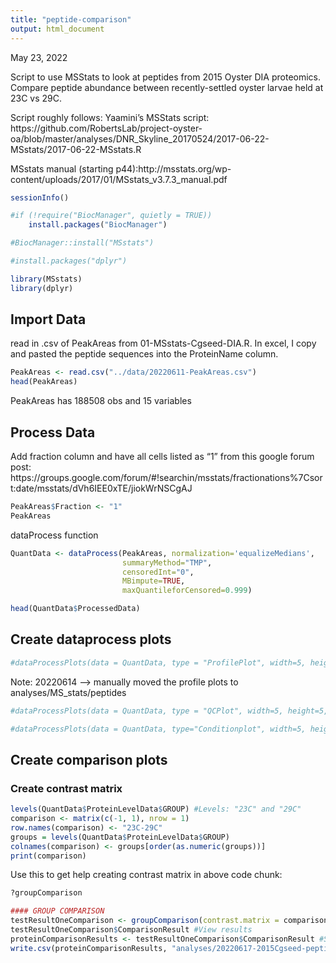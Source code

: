 ```yaml
---
title: "peptide-comparison"
output: html_document
---
```

May 23, 2022

Script to use MSStats to look at peptides from 2015 Oyster DIA proteomics. Compare peptide abundance between recently-settled oyster larvae held at 23C vs 29C. 

Script roughly follows:
Yaamini's MSStats script: https://github.com/RobertsLab/project-oyster-oa/blob/master/analyses/DNR_Skyline_20170524/2017-06-22-MSstats/2017-06-22-MSstats.R

MSstats manual (starting p44):http://msstats.org/wp-content/uploads/2017/01/MSstats_v3.7.3_manual.pdf
```r
sessionInfo()
```

```r
#if (!require("BiocManager", quietly = TRUE))
    install.packages("BiocManager")

#BiocManager::install("MSstats")
```

```r
#install.packages("dplyr")
```

```r
library(MSstats)
library(dplyr)
```


## Import Data

read in .csv of PeakAreas from 01-MSstats-Cgseed-DIA.R. In excel, I copy and pasted the peptide sequences into the ProteinName column. 
```r
PeakAreas <- read.csv("../data/20220611-PeakAreas.csv")
head(PeakAreas)
```

PeakAreas has 188508 obs and 15 variables



## Process Data
Add fraction column and have all cells listed as "1" from this google forum post: https://groups.google.com/forum/#!searchin/msstats/fractionations%7Csort:date/msstats/dVh6IEE0xTE/jiokWrNSCgAJ
```r
PeakAreas$Fraction <- "1"
PeakAreas
```

dataProcess function
```r
QuantData <- dataProcess(PeakAreas, normalization='equalizeMedians',
                         summaryMethod="TMP",
                         censoredInt="0",
                         MBimpute=TRUE,
                         maxQuantileforCensored=0.999)
```

```r
head(QuantData$ProcessedData)
```
## Create dataprocess plots

```r
#dataProcessPlots(data = QuantData, type = "ProfilePlot", width=5, height=5, address = "../analyses/")
```

Note: 20220614 --> manually moved the profile plots to analyses/MS_stats/peptides 

```r
#dataProcessPlots(data = QuantData, type = "QCPlot", width=5, height=5, address = "../analyses/MS_stats/peptides")
```

```r
#dataProcessPlots(data = QuantData, type="Conditionplot", width=5, height=5, address = "../analyses/MS_stats/peptides/peptides")
```

## Create comparison plots

### Create contrast matrix
```r
levels(QuantData$ProteinLevelData$GROUP) #Levels: "23C" and "29C"
comparison <- matrix(c(-1, 1), nrow = 1)
row.names(comparison) <- "23C-29C"
groups = levels(QuantData$ProteinLevelData$GROUP)
colnames(comparison) <- groups[order(as.numeric(groups))]
print(comparison)
```
Use this to get help creating contrast matrix in above code chunk:
```r
?groupComparison
```


```r
#### GROUP COMPARISON
testResultOneComparison <- groupComparison(contrast.matrix = comparison, data = QuantData) 
testResultOneComparison$ComparisonResult #View results
proteinComparisonResults <- testResultOneComparison$ComparisonResult #Save as new dataframe
write.csv(proteinComparisonResults, "analyses/20220617-2015Cgseed-peptidecomp.csv", col.names = c("Peptide", "Label", "log2FC", "SE", "Tvalue", "DF", "pvalue"), row.names = F) #write out comparison
```

